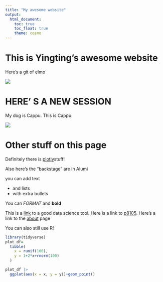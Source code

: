 ```yaml
---
title: "My awesome website"
output: 
  html_document:
    toc: true
    toc_float: true
    theme: cosmo
---
```


# This is Yingting's awesome website

Here's a git of elmo

![](https://media.giphy.com/media/drXGoW1iudhKw/giphy.gif)

# HERE' S A NEW SESSION

My dog is Cappu. This is Cappu:

![](images/cappu.jpeg)

# Other stuff on this page
Definitely there is [plotly](plotly.html)stuff!

Also here's the "backstage" are in Alumi 

you can add text

 * and lists
 * with extra bullets
 
 You can *FORMAT* and **bold**
 
 
 This is a [link](https://www.google.com/) to a good data science tool. Here is a link to [p8105](https://p8105.com/). Here's a link to the [about](about.html) page
 
 
 You can also still use R!
 
```r
library(tidyverse)
plot_df=
  tibble(
    x = runif(100),
    y = 1+2*x+rnorm(100)
  )

plot_df |> 
  ggplot(aes(x = x, y = y))+geom_point()
  
```
 
 